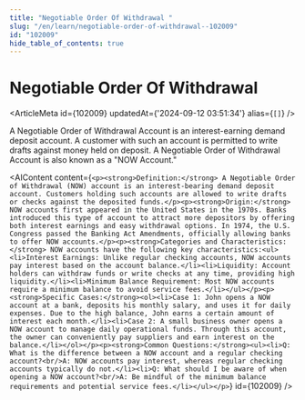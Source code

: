 ```yaml
---
title: "Negotiable Order Of Withdrawal "
slug: "/en/learn/negotiable-order-of-withdrawal--102009"
id: "102009"
hide_table_of_contents: true
---
```



# Negotiable Order Of Withdrawal 

<ArticleMeta id={102009} updatedAt={'2024-09-12 03:51:34'} alias={`[]`} />
<div className='border-solid border-b border-t-0 my-4 border-[var(--ifm-color-gray-300)]' />

A Negotiable Order of Withdrawal Account is an interest-earning demand deposit account. A customer with such an account is permitted to write drafts against money held on deposit. A Negotiable Order of Withdrawal Account is also known as a "NOW Account."

<AIContent content={`<p><strong>Definition:</strong> A Negotiable Order of Withdrawal (NOW) account is an interest-bearing demand deposit account. Customers holding such accounts are allowed to write drafts or checks against the deposited funds.</p><p><strong>Origin:</strong> NOW accounts first appeared in the United States in the 1970s. Banks introduced this type of account to attract more depositors by offering both interest earnings and easy withdrawal options. In 1974, the U.S. Congress passed the Banking Act Amendments, officially allowing banks to offer NOW accounts.</p><p><strong>Categories and Characteristics:</strong> NOW accounts have the following key characteristics:<ul><li>Interest Earnings: Unlike regular checking accounts, NOW accounts pay interest based on the account balance.</li><li>Liquidity: Account holders can withdraw funds or write checks at any time, providing high liquidity.</li><li>Minimum Balance Requirement: Most NOW accounts require a minimum balance to avoid service fees.</li></ul></p><p><strong>Specific Cases:</strong><ol><li>Case 1: John opens a NOW account at a bank, deposits his monthly salary, and uses it for daily expenses. Due to the high balance, John earns a certain amount of interest each month.</li><li>Case 2: A small business owner opens a NOW account to manage daily operational funds. Through this account, the owner can conveniently pay suppliers and earn interest on the balance.</li></ol></p><p><strong>Common Questions:</strong><ul><li>Q: What is the difference between a NOW account and a regular checking account?<br/>A: NOW accounts pay interest, whereas regular checking accounts typically do not.</li><li>Q: What should I be aware of when opening a NOW account?<br/>A: Be mindful of the minimum balance requirements and potential service fees.</li></ul></p>`} id={102009} />
